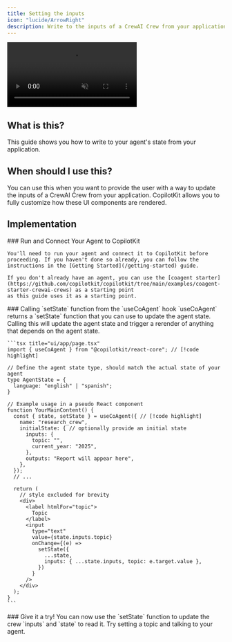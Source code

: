```yaml
---
title: Setting the inputs
icon: "lucide/ArrowRight"
description: Write to the inputs of a CrewAI Crew from your application.
---
```


<video
  src="/images/coagents/write-agent-state.mp4"
  className="rounded-lg shadow-xl"
  loop
  playsInline
  controls
  autoPlay
  muted
/>
<Callout>
  This video shows the [coagents
  starter](https://github.com/CopilotKit/CopilotKit/tree/main/examples/coagents-starter-crewai-crews)
  repo with the previous steps applied to it!
</Callout>

## What is this?

This guide shows you how to write to your agent's state from your application.

## When should I use this?

You can use this when you want to provide the user with a way to update the inputs of a CrewAI Crew from your application. CopilotKit allows you to fully customize how these UI components are rendered.

## Implementation

<Steps>
  <Step>
    ### Run and Connect Your Agent to CopilotKit

    You'll need to run your agent and connect it to CopilotKit before proceeding. If you haven't done so already, you can follow the instructions in the [Getting Started](/getting-started) guide.

    If you don't already have an agent, you can use the [coagent starter](https://github.com/copilotkit/copilotkit/tree/main/examples/coagent-starter-crewai-crews) as a starting point
    as this guide uses it as a starting point.

  </Step>
  <Step>
    ### Calling `setState` function from the `useCoAgent` hook
    `useCoAgent` returns a `setState` function that you can use to update the agent state. Calling this will update the agent state and trigger a rerender of anything that depends on the agent state.

    ```tsx title="ui/app/page.tsx"
    import { useCoAgent } from "@copilotkit/react-core"; // [!code highlight]

    // Define the agent state type, should match the actual state of your agent
    type AgentState = {
      language: "english" | "spanish";
    }

    // Example usage in a pseudo React component
    function YourMainContent() {
      const { state, setState } = useCoAgent({ // [!code highlight]
        name: "research_crew",
        initialState: { // optionally provide an initial state
          inputs: {
            topic: "",
            current_year: "2025",
          },
          outputs: "Report will appear here",
        },
      });
      // ...

      return (
        // style excluded for brevity
        <div>
          <label htmlFor="topic">
            Topic
          </label>
          <input
            type="text"
            value={state.inputs.topic}
            onChange={(e) =>
              setState({
                ...state,
                inputs: { ...state.inputs, topic: e.target.value },
              })
            }
          />
        </div>
      );
    }
    ```

  </Step>
  <Step>
    ### Give it a try!
    You can now use the `setState` function to update the crew `inputs` and `state` to read it. Try setting  a topic and talking to your agent.
  </Step>
</Steps>

